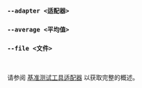 ### `--adapter <适配器>`
### `--average <平均值>`
### `--file <文件>`

<br />

请参阅 [基准测试工具适配器](/zh/docs/explanation/adapters/) 以获取完整的概述。